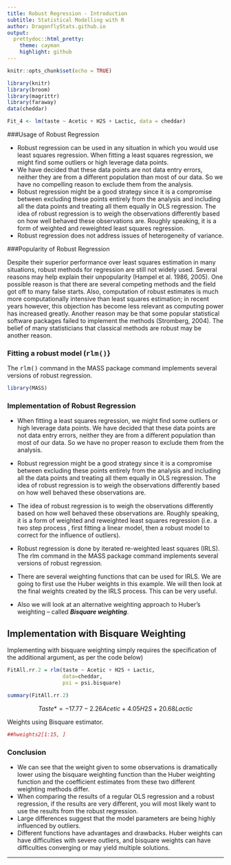 ```yaml
---
title: Robust Regression - Introduction
subtitle: Statistical Modelling with R
author: DragonflyStats.github.io
output:
  prettydoc::html_pretty:
    theme: cayman
    highlight: github
---
```


```r
knitr::opts_chunk$set(echo = TRUE)
```


```r
library(knitr)
library(broom)
library(magrittr)
library(faraway)
data(cheddar)

Fit_4 <- lm(taste ~ Acetic + H2S + Lactic, data = cheddar)
```



###Usage of Robust Regression

*  Robust regression can be used in any situation in which you would use least squares regression. 
When fitting a least squares regression, we might find some outliers or high leverage data points.
*  We have decided that these data points are not data entry errors, neither they are from a different population 
than most of our data. So we have no compelling reason to exclude them from the analysis. 
*  Robust regression might be a good strategy since it is a compromise between excluding these points entirely from the analysis and including all the data points and treating all them equally in OLS regression. The idea of robust regression is to weigh the observations differently based on how well behaved these observations are. Roughly speaking, it is a form of weighted and reweighted least squares regression.
*  Robust regression does not address issues of heterogeneity of variance. 


###Popularity of Robust Regression

Despite their superior performance over least squares estimation in many situations, robust methods for regression are still not widely used. 
Several reasons may help explain their unpopularity (Hampel et al. 1986, 2005). 
One possible reason is that there are several competing methods and the field got off to many false starts. 
Also, computation of robust estimates is much more computationally intensive than least squares estimation; in recent years however, this objection has become less relevant as computing power has increased greatly. Another reason may be that some popular statistical software packages failed to implement the methods (Stromberg, 2004). The belief of many statisticians that classical methods are robust may be another reason.

### Fitting a robust model (<tt>rlm()</tt>}
The <tt>rlm()</tt> command in the MASS package command implements several versions of robust regression. 

```r
library(MASS)
```

### Implementation of Robust Regression

*  When fitting a least squares regression, we might find some outliers or high leverage data points.  We have decided that these data points are not data entry errors, neither they are from a different population than most of our data. So we have no proper reason to exclude them from the analysis.  

*  Robust regression might be a good strategy since it is a compromise between excluding these points entirely from the analysis and including all the data points and treating all them equally in OLS regression. The idea of robust regression is to weigh the observations differently based on how well behaved these observations are.

*  The idea of robust regression is to weigh the observations differently based on how well behaved these observations are. Roughly speaking, it is a form of weighted and reweighted least squares regression (i.e. a two step process , first fitting a linear model, then a robust model to correct for the influence of outliers).

*  Robust regression is done by iterated re-weighted least squares (IRLS). The rlm command in the MASS package command implements several versions of robust regression.

*  There are several weighting functions that can be used for IRLS. We are going to first use the Huber weights in this example. We will then look at the final weights created by the IRLS process. This can be very useful. 
*  Also we will look at an alternative weighting approach to Huber’s weighting – called ***Bisquare weighting***. 


## Implementation with Bisquare Weighting

Implementing with bisquare weighting simply requires the specification of the additional argument, as per the code below)

```r
FitAll.rr.2 = rlm(taste ~ Acetic + H2S + Lactic,
                  data=cheddar,
                  psi = psi.bisquare)
```



```r
summary(FitAll.rr.2)
```


$$Taste* = -17.77 -2.26 Acetic + 4.05 H2S + 20.68 Lactic$$



Weights using Bisquare estimator.

```r
##hweights2[1:15, ]
```

### Conclusion

*  We can see that the weight given to some observations is dramatically lower using the bisquare weighting function than the Huber weighting function and the coefficient estimates from these two different weighting methods differ. 
*  When comparing the results of a regular OLS regression and a robust regression, if the results are very different, you will most likely want to use the results from the robust regression. 
*  Large differences suggest that the model parameters are being highly influenced by outliers. 
*  Different functions have advantages and drawbacks. Huber weights can have difficulties with severe outliers, and bisquare weights can have difficulties converging or may yield multiple solutions. 

------------------------------------

